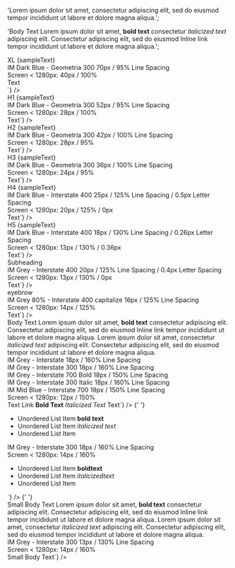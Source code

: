
  'Lorem ipsum dolor sit amet, consectetur adipiscing elit, sed do eiusmod tempor incididunt ut labore et dolore magna aliqua.';

  'Body Text Lorem ipsum dolor sit amet, <b>bold text</b> consectetur <i>italicized text</i> adipiscing elit. Consectetur adipiscing elit, sed do eiusmod <a>Inline link</a> tempor incididunt ut labore et dolore magna aliqua.';

<Meta title="Design/Typography" />

<Unstyled>
<div>
  <div class="font-header-xl">XL {sampleText}</div>
  <div style={{marginTop: "15px"}}>IM Dark Blue - Geometria 300 70px / 95% Line Spacing </div>
  <div>Screen < 1280px: 40px / 100%</div>
  <Source code={`<div class="font-header-xl">Text</div>`} />
  <br />

  <div class="font-header-h1">H1 {sampleText}</div>
  <div style={{marginTop: "15px"}}>IM Dark Blue - Geometria 300 52px / 95% Line Spacing</div>
  <div>Screen < 1280px: 28px / 100%</div>
  <Source code={`<div class="font-header-h1">Text</div>`} />
  <br />

  <div class="font-header-h2">H2 {sampleText}</div>
  <div style={{marginTop: "15px"}}>IM Dark Blue - Geometria 300 42px / 100% Line Spacing</div>
  <div>Screen < 1280px: 28px / 95%</div>
  <Source code={`<div class="font-header-h2">Text</div>`} />
  <br />

  <div class="font-header-h3">H3 {sampleText}</div>
  <div style={{marginTop: "15px"}}>IM Dark Blue - Geometria 300 36px / 100% Line Spacing</div>
  <div>Screen < 1280px: 24px / 95%</div>
  <Source code={`<div class="font-header-h3">Text</div>`} />
  <br />

  <div class="font-header-h4">H4 {sampleText}</div>
  <div style={{marginTop: "15px"}}>IM Dark Blue - Interstate 400 25px / 125% Line Spacing / 0.5px Letter Spacing</div>
  <div>Screen < 1280px: 20px / 125% / 0px</div>
  <Source code={`<div class="font-header-h4">Text</div>`} />
  <br />

  <div class="font-header-h5">H5 {sampleText}</div>
  <div style={{marginTop: "15px"}}>IM Dark Blue - Interstate 400 18px / 130% Line Spacing / 0.26px Letter Spacing</div>
  <div>Screen < 1280px: 13px / 130% / 0.36px</div>
  <Source code={`<div class="font-header-h5">Text</div>`} />
  <br />

  <div class="font-subheader">Subheading</div>
  <div style={{marginTop: "15px"}}>IM Grey - Interstate 400 20px / 125% Line Spacing / 0.4px Letter Spacing</div>
  <div>Screen < 1280px: 13px / 130% / 0px</div>
  <Source code={`<div class="font-subheader">Text</div>`} />
  <br />

  <div class="font-eyebrow">eyebrow</div>
  <div style={{marginTop: "15px"}}>IM Grey 80% - Interstate 400 capitalize 16px / 125% Line Spacing</div>
  <div>Screen < 1280px: 14px / 125%</div>
  <Source code={`<div class="font-eyebrow">Text</div>`} />
  <br />

  <div class="font-body">
    Body Text Lorem ipsum dolor sit amet, <b>bold text</b> consectetur adipiscing elit. Consectetur adipiscing elit, sed do eiusmod <a>Inline link</a> tempor incididunt ut labore et dolore magna aliqua.
    Lorem ipsum dolor sit amet, consectetur <i>italicized text</i> adipiscing elit. Consectetur adipiscing elit, sed do eiusmod tempor incididunt ut labore et dolore magna aliqua.
  </div>
  <div style={{marginTop: "15px"}}>IM Grey - Interstate 18px / 160% Line Spacing</div>
  <div>IM Grey - Interstate 300 18px / 160% Line Spacing</div>
  <div>IM Grey - Interstate 700 Bold 18px / 150% Line Spacing</div>
  <div>IM Grey - Interstate 300 Italic 18px / 160% Line Spacing</div>
  <div>IM Mid Blue - Interstate 700 18px / 150% Line Spacing</div>
  <div>Screen < 1280px: 12px / 150%</div>
  <Source code={`<div class="font-body">Text <a>Link</a> <b>Bold Text</b> <i>Italicized Text</i> Text</div>`} />
  {' '}
  <br />

  <div class="font-list">
    <ul>
    <li>Unordered List Item <b>bold text</b></li>
    <li>Unordered List Item <i>italicized text</i></li>
    <li>Unordered List Item</li>
  </ul>
  </div>
  <div style={{marginTop: "15px"}}>IM Grey - Interstate 300 18px / 160% Line Spacing</div>
  <div>Screen < 1280px: 14px / 160%</div>
  <Source code={`<div class="font-list">
  <ul>
    <li>Unordered List Item <b>boldtext</b></li>
    <li>Unordered List Item <i>italicizedtext</i></li>
    <li>Unordered List Item</li>
  </ul>
</div>`} />
  {' '}
  <br />

  <div class="font-body-sm">
    Small Body Text Lorem ipsum dolor sit amet, <b>bold text</b> consectetur adipiscing elit. Consectetur adipiscing elit, sed do eiusmod <a>Inline link</a> tempor incididunt ut labore et dolore magna aliqua.
    Lorem ipsum dolor sit amet, consectetur <i>italicized text</i> adipiscing elit. Consectetur adipiscing elit, sed do eiusmod tempor incididunt ut labore et dolore magna aliqua.
  </div>
  <div style={{marginTop: "15px"}}>IM Grey - Interstate 300 13px / 130% Line Spacing</div>
  <div>Screen < 1280px: 14px / 160%</div>
  <Source code={`<div class="font-body-sm">Small Body Text</div>`} />
  <br />

  </div>
</Unstyled>
